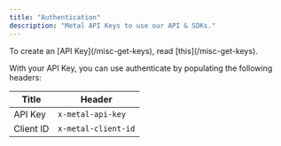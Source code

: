 ```yaml
---
title: "Authentication"
description: "Metal API Keys to use our API & SDKs."
---
```


<Note>
  To create an [API Key](/misc-get-keys), read [this](/misc-get-keys).
</Note>

With your API Key, you can use authenticate by populating the following headers:

| Title     | Header              |
| --------- | ------------------- |
| API Key   | `x-metal-api-key`   |
| Client ID | `x-metal-client-id` |
